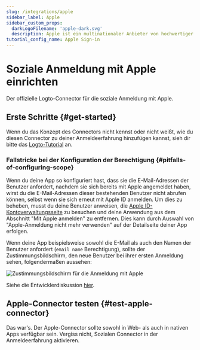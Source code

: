 ```yaml
---
slug: /integrations/apple
sidebar_label: Apple
sidebar_custom_props:
  darkLogoFilename: 'apple-dark.svg'
  description: Apple ist ein multinationaler Anbieter von hochwertiger Hardware und Software.
tutorial_config_name: Apple Sign-in
---
```




# Soziale Anmeldung mit Apple einrichten

Der offizielle Logto-Connector für die soziale Anmeldung mit Apple.

<GuideTip />

## Erste Schritte \{#get-started}

Wenn du das Konzept des Connectors nicht kennst oder nicht weißt, wie du diesen Connector zu deiner Anmeldeerfahrung hinzufügen kannst, sieh dir bitte das [Logto-Tutorial](/connectors/social-connectors) an.

<Integration />

### Fallstricke bei der Konfiguration der Berechtigung \{#pitfalls-of-configuring-scope}

Wenn du deine App so konfiguriert hast, dass sie die E-Mail-Adressen der Benutzer anfordert, nachdem sie sich bereits mit Apple angemeldet haben, wirst du die E-Mail-Adressen dieser bestehenden Benutzer nicht abrufen können, selbst wenn sie sich erneut mit Apple ID anmelden. Um dies zu beheben, musst du deine Benutzer anweisen, die [Apple ID-Kontoverwaltungsseite](https://appleid.apple.com/account/manage) zu besuchen und deine Anwendung aus dem Abschnitt "Mit Apple anmelden" zu entfernen. Dies kann durch Auswahl von "Apple-Anmeldung nicht mehr verwenden" auf der Detailseite deiner App erfolgen.

Wenn deine App beispielsweise sowohl die E-Mail als auch den Namen der Benutzer anfordert (`email name` Berechtigung), sollte der Zustimmungsbildschirm, den neue Benutzer bei ihrer ersten Anmeldung sehen, folgendermaßen aussehen:

<img
  src="/img/assets/sign-in-with-apple-consent-screen.png"
  alt="Zustimmungsbildschirm für die Anmeldung mit Apple"
/>

Siehe die Entwicklerdiskussion [hier](https://forums.developer.apple.com/forums/thread/132223).

## Apple-Connector testen \{#test-apple-connector}

Das war's. Der Apple-Connector sollte sowohl in Web- als auch in nativen Apps verfügbar sein. Vergiss nicht, <MainSiteUrl href="/connectors/social-connectors#enable-social-sign-in">Sozialen Connector in der Anmeldeerfahrung aktivieren</MainSiteUrl>.
